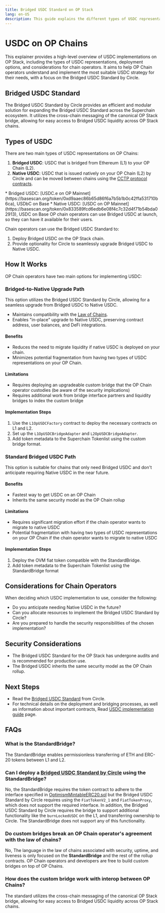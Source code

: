 ```yaml
---
title: Bridged USDC Standard on OP Stack
lang: en-US
description: This guide explains the different types of USDC representations, their implementations, and considerations for chain operators.
---
```



# USDC on OP Chains

This explainer provides a high-level overview of USDC implementations on OP Stack, including the types of USDC representations, deployment options, and considerations for chain operators.
It aims to help OP Chain operators understand and implement the most suitable USDC strategy for their needs, with a focus on the Bridged USDC Standard by Circle.

## Bridged USDC Standard

The Bridged USDC Standard by Circle provides an efficient and modular solution for expanding the Bridged USDC Standard across the Superchain ecosystem.
It utilizes the cross-chain messaging of the canonical OP Stack bridge, allowing for easy access to Bridged USDC liquidity across OP Stack chains.

## Types of USDC

There are two main types of USDC representations on OP Chains:

1.  **Bridged USDC**: USDC that is bridged from Ethereum (L1) to your OP Chain (L2).
2.  **Native USDC**: USDC that is issued natively on your OP Chain (L2) by Circle and can be moved between chains using the [CCTP protocol contracts](https://developers.circle.com/stablecoins/docs/cctp-protocol-contract).
  
<Callout type="info">
  *   Bridged USDC: [USDC.e on OP Mainnet](https://basescan.org/token/0xd9aaec86b65d86f6a7b5b1b0c42ffa531710b6ca), USDbC on Base
  *   Native USDC: [USDC on OP Mainnet](https://basescan.org/token/0x833589fcd6edb6e08f4c7c32d4f71b54bda02913), USDC on Base
</Callout>

<Callout type="info">
    OP chain operators can use Bridged USDC at launch, so they can have it available for their users.
</Callout>

Chain operators can use the Bridged USDC Standard to:

1.  Deploy Bridged USDC on the OP Stack chain.
2.  Provide optionality for Circle to seamlessly upgrade Bridged USDC to Native USDC.

## How It Works

OP Chain operators have two main options for implementing USDC:

### Bridged-to-Native Upgrade Path

This option utilizes the Bridged USDC Standard by Circle, allowing for a seamless upgrade from Bridged USDC to Native USDC.

*   Maintains compatibility with the [Law of Chains](https://gov.optimism.io/t/law-of-chains-v0-1-full-draft/6514).
*   Enables "in-place" upgrade to Native USDC, preserving contract address, user balances, and DeFi integrations.

#### Benefits

*   Reduces the need to migrate liquidity if native USDC is deployed on your chain.
*   Minimizes potential fragmentation from having two types of USDC representations on your OP Chain.

#### Limitations

*   Requires deploying an upgradeable custom bridge that the OP Chain operator custodies (be aware of the security implications)
*   Requires additional work from bridge interface partners and liquidity bridges to index the custom bridge

#### Implementation Steps

1.  Use the `L1OpUSDCFactory` contract to deploy the necessary contracts on L1 and L2.
2.  Set up the `L1OpUSDCBridgeAdapter` and `L2OpUSDCBridgeAdapter`.
3.  Add token metadata to the Superchain Tokenlist using the custom bridge format.

### Standard Bridged USDC Path

This option is suitable for chains that only need Bridged USDC and don't anticipate requiring Native USDC in the near future.

#### Benefits

*   Fastest way to get USDC on an OP Chain
*   Inherits the same security model as the OP Chain rollup

#### Limitations

*   Requires significant migration effort if the chain operator wants to migrate to native USDC
*   Potential fragmentation with having two types of USDC representations on your OP Chain if the chain operator wants to migrate to native USDC

#### Implementation Steps

1.  Deploy the OVM fiat token compatible with the StandardBridge.
2.  Add token metadata to the Superchain Tokenlist using the StandardBridge format


## Considerations for Chain Operators

When deciding which USDC implementation to use, consider the following:

*   Do you anticipate needing Native USDC in the future?
*   Can you allocate resources to implement the Bridged USDC Standard by Circle?
*   Are you prepared to handle the security responsibilities of the chosen implementation?

## Security Considerations

*   The Bridged USDC Standard for the OP Stack has undergone audits and is recommended for production use.
*   The Bridged USDC inherits the same security model as the OP Chain rollup.

## Next Steps

*   Read the [Bridged USDC Standard](https://www.circle.com/blog/bridged-usdc-standard) from Circle.
*   For technical details on the deployment and bridging processes, as well as information about important contracts, Read [USDC implementation guide](/builders/chain-operators/features/usdc-implementation-guide) page.

## FAQs

### What is the StandardBridge?

The StandardBridge enables permissionless transferring of ETH and ERC-20 tokens between L1 and L2.

### Can I deploy a [Bridged USDC Standard by Circle](https://www.circle.com/blog/bridged-usdc-standard) using the StandardBridge?

No, the StandardBridge requires the token contract to adhere to the interface specified in [OptimismMintableERC20.sol](https://github.com/ethereum-optimism/optimism/blob/develop/packages/contracts-bedrock/src/universal/IOptimismMintableERC20.sol) but the Bridged USDC Standard by Circle requires using the `FiatTokenV2_1` and `FiatTokenProxy`, which does not support the required interface.
In addition, the Bridged USDC Standard by Circle requires the bridge to support additional functionality like the `burnLockedUSDC` on the L1, and transferring ownership to Circle.
The StandardBridge does not support any of this functionality.

### Do custom bridges break an OP Chain operator's agreement with the law of chains?

No, The language in the law of chains associated with security, uptime, and liveness is only focused on the **StandardBridge** and the rest of the rollup contracts. OP Chain operators and developers are free to build custom bridges on top of OP Chains.

### How does the custom bridge work with interop between OP Chains?

The standard utilizes the cross-chain messaging of the canonical OP Stack bridge, allowing for easy access to Bridged USDC liquidity across OP Stack chains.
